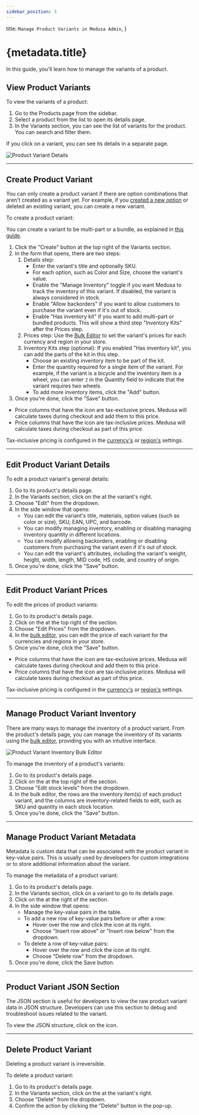 ```yaml
---
sidebar_position: 3
---
```



  title: `Manage Product Variants in Medusa Admin`,
}

# {metadata.title}

In this guide, you'll learn how to manage the variants of a product.

## View Product Variants

To view the variants of a product:

1. Go to the Products page from the sidebar.
2. Select a product from the list to open its details page.
3. In the Variants section, you can see the list of variants for the product. You can search and filter them.

If you click on a variant, you can see its details in a separate page.

![Product Variant Details](https://res.cloudinary.com/dza7lstvk/image/upload/v1739813067/User%20Guide/Screenshot_2025-02-17_at_7.24.04_PM_deaj7w.png)

---

## Create Product Variant

You can only create a product variant if there are option combinations that aren't created as a variant yet. For example, if you [created a new option](../edit/page.mdx#create-options) or deleted an existing variant, you can create a new variant.

To create a product variant:

<Note title="Tip">

You can create a variant to be multi-part or a bundle, as explained in [this guide](../create/page.mdx#types-of-products-to-create).

</Note>

1. Click the "Create" button at the top right of the Variants section.
2. In the form that opens, there are two steps:
    1. Details step:
        - Enter the variant's title and optionally SKU.
        - For each option, such as Color and Size, choose the variant's value.
        - Enable the "Manage Inventory" toggle if you want Medusa to track the inventory of this variant. If disabled, the variant is always considered in stock.
        - Enable "Allow backorders" if you want to allow customers to purchase the variant even if it's out of stock.
        - Enable "Has inventory kit" if you want to add multi-part or bundled products. This will show a third step "Inventory Kits" after the Prices step.
    2. Prices step: Use the [Bulk Editor](../../tips/bulk-editor/page.mdx) to set the variant's prices for each currency and region in your store.
    3. Inventory Kits step (optional): If you enabled "Has inventory kit", you can add the parts of the kit in this step.
        - Choose an existing inventory item to be part of the kit.
        - Enter the quantity required for a single item of the variant. For example, if the variant is a bicycle and the inventory item is a wheel, you can enter `2` in the Quantity field to indicate that the variant requires two wheels.
        - To add more inventory items, click the "Add" button.
3. Once you're done, click the "Save" button.

<Note title="Tips">

- Price columns that have the <InlineIcon Icon={TaxExclusive} alt="tax-exclusive" /> icon are tax-exclusive prices. Medusa will calculate taxes during checkout and add them to this price.
- Price columns that have the <InlineIcon Icon={TaxInclusive} alt="tax-inclusive" /> icon are tax-inclusive prices. Medusa will calculate taxes during checkout as part of this price.

Tax-inclusive pricing is configured in the [currency's](../../settings/store/page.mdx#edit-tax-inclusive-setting-for-currency) or [region's](../../settings/regions/page.mdx#tax-inclusive-pricing-for-regions) settings.

</Note>

---

## Edit Product Variant Details

To edit a product variant's general details:

1. Go to its product's details page.
2. In the Variants section, click on the <InlineIcon Icon={EllipsisVertical} alt="three-dots" /> at the variant's right.
3. Choose "Edit" from the dropdown.
4. In the side window that opens:
    - You can edit the variant's title, materials, option values (such as color or size), SKU, EAN, UPC, and barcode.
    - You can modify managing inventory, enabling or disabling managing inventory quantity in different locations.
    - You can modify allowing backorders, enabling or disabling customers from purchasing the variant even if it's out of stock.
    - You can edit the variant's attributes, including the variant's weight, height, width, length, MID code, HS code, and country of origin.
5. Once you're done, click the "Save" button.

---

## Edit Product Variant Prices

To edit the prices of product variants:

1. Go to its product's details page.
2. Click on the <InlineIcon Icon={EllipsisVertical} alt="three-dots" /> at the top right of the section.
3. Choose "Edit Prices" from the dropdown.
4. In the [bulk editor](../../tips/bulk-editor/page.mdx), you can edit the price of each variant for the currencies and regions in your store.
5. Once you're done, click the "Save" button.

<Note title="Tips">

- Price columns that have the <InlineIcon Icon={TaxExclusive} alt="tax-exclusive" /> icon are tax-exclusive prices. Medusa will calculate taxes during checkout and add them to this price.
- Price columns that have the <InlineIcon Icon={TaxInclusive} alt="tax-inclusive" /> icon are tax-inclusive prices. Medusa will calculate taxes during checkout as part of this price.

Tax-inclusive pricing is configured in the [currency's](../../settings/store/page.mdx#edit-tax-inclusive-setting-for-currency) or [region's](../../settings/regions/page.mdx#tax-inclusive-pricing-for-regions) settings.

</Note>

---

## Manage Product Variant Inventory

There are many ways to manage the inventory of a product variant. From the product's details page, you can manage the inventory of its variants using the [bulk editor](../../tips/bulk-editor/page.mdx), providing you with an intuitive interface.

![Product Variant Inventory Bulk Editor](https://res.cloudinary.com/dza7lstvk/image/upload/v1739813716/User%20Guide/Screenshot_2025-02-17_at_7.35.03_PM_esoybv.png)

To manage the inventory of a product's variants:

1. Go to its product's details page.
2. Click on the <InlineIcon Icon={EllipsisVertical} alt="three-dots" /> at the top right of the section.
3. Choose "Edit stock levels" from the dropdown.
4. In the bulk editor, the rows are the inventory item(s) of each product variant, and the columns are inventory-related fields to edit, such as SKU and quantity in each stock location.
5. Once you're done, click the "Save" button.

---

## Manage Product Variant Metadata

Metadata is custom data that can be associated with the product variant in key-value pairs. This is usually used by developers for custom integrations or to store additional information about the variant.

To manage the metadata of a product variant:

1. Go to its product's details page.
2. In the Variants section, click on a variant to go to its details page.
3. Click on the <InlineIcon Icon={ArrowUpRightOnBox} alt="arrow" /> at the right of the section.
4. In the side window that opens:
    - Manage the key-value pairs in the table.
    - To add a new row of key-value pairs before or after a row:
        - Hover over the row and click the <InlineIcon Icon={EllipsisVertical} alt="three-dots" /> icon at its right.
        - Choose "Insert row above" or "Insert row below" from the dropdown.
    - To delete a row of key-value pairs:
        - Hover over the row and click the <InlineIcon Icon={EllipsisVertical} alt="three-dots" /> icon at its right.
        - Choose "Delete row" from the dropdown.
5. Once you're done, click the Save button.

---

## Product Variant JSON Section

The JSON section is useful for developers to view the raw product variant data in JSON structure. Developers can use this section to debug and troubleshoot issues related to the variant.

To view the JSON structure, click on the <InlineIcon Icon={ArrowUpRightOnBox} alt="Expand" /> icon.

---

## Delete Product Variant

<Note type="warning">

Deleting a product variant is irreversible.

</Note>

To delete a product variant:

1. Go to its product's details page.
2. In the Variants section, click on the <InlineIcon Icon={EllipsisVertical} alt="three-dots" /> at the variant's right.
3. Choose "Delete" from the dropdown.
4. Confirm the action by clicking the "Delete" button in the pop-up.
